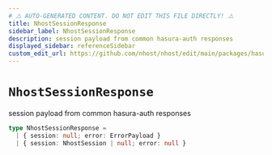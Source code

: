 ```yaml
---
# ⚠️ AUTO-GENERATED CONTENT. DO NOT EDIT THIS FILE DIRECTLY! ⚠️
title: NhostSessionResponse
sidebar_label: NhostSessionResponse
description: session payload from common hasura-auth responses
displayed_sidebar: referenceSidebar
custom_edit_url: https://github.com/nhost/nhost/edit/main/packages/hasura-auth-js/src/core/types.ts#L231
---
```


# `NhostSessionResponse`

session payload from common hasura-auth responses

```ts
type NhostSessionResponse =
  | { session: null; error: ErrorPayload }
  | { session: NhostSession | null; error: null }
```

